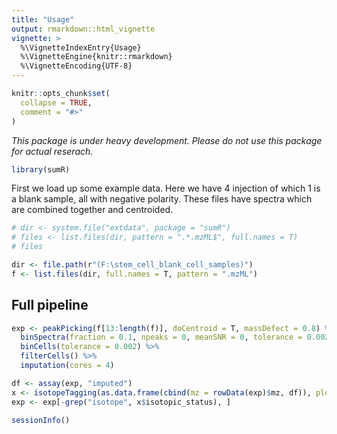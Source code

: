 ```yaml
---
title: "Usage"
output: rmarkdown::html_vignette
vignette: >
  %\VignetteIndexEntry{Usage}
  %\VignetteEngine{knitr::rmarkdown}
  %\VignetteEncoding{UTF-8}
---
```


```r
knitr::opts_chunk$set(
  collapse = TRUE,
  comment = "#>"
)
```

_This package is under heavy development. Please do not use this package for actual reserach._

```r
library(sumR)
```

First we load up some example data. Here we have 4 injection of which 1 is a blank sample, all with negative polarity. These files have spectra which are combined together and centroided. 
```r
# dir <- system.file("extdata", package = "sumR")
# files <- list.files(dir, pattern = ".*.mzML$", full.names = T)
# files

dir <- file.path(r"(F:\stem_cell_blank_cell_samples)")
f <- list.files(dir, full.names = T, pattern = ".mzML")
```

## Full pipeline

```r
exp <- peakPicking(f[13:length(f)], doCentroid = T, massDefect = 0.8) %>%
  binSpectra(fraction = 0.1, npeaks = 0, meanSNR = 0, tolerance = 0.002) %>%
  binCells(tolerance = 0.002) %>%
  filterCells() %>%
  imputation(cores = 4)
```

```r
df <- assay(exp, "imputed")
x <- isotopeTagging(as.data.frame(cbind(mz = rowData(exp)$mz, df)), plot = F)
exp <- exp[-grep("isotope", x$isotopic_status), ]
```


```r
sessionInfo()
```
